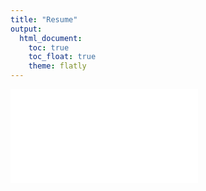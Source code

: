 ```yaml
---
title: "Resume"
output: 
  html_document:
    toc: true
    toc_float: true
    theme: flatly
---
```


![](Linqi Chu-CV.pdf)
